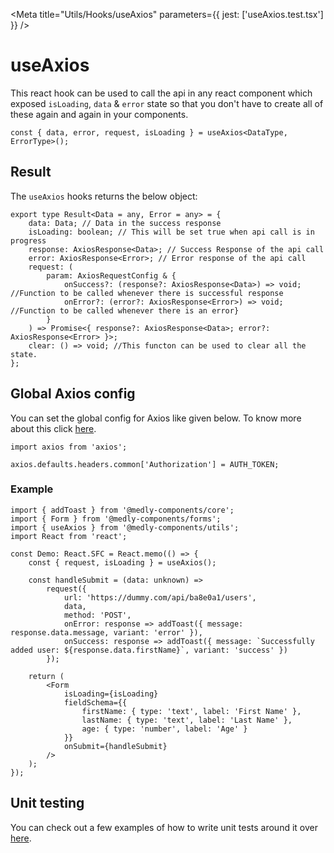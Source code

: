 
<Meta title="Utils/Hooks/useAxios" parameters={{ jest: ['useAxios.test.tsx'] }} />

# useAxios

This react hook can be used to call the api in any react component which exposed `isLoading`, `data` & `error` state so that you don't have to create all of these again and again in your components.

```tsx
const { data, error, request, isLoading } = useAxios<DataType, ErrorType>();
```

## Result

The `useAxios` hooks returns the below object:

```tsx
export type Result<Data = any, Error = any> = {
    data: Data; // Data in the success response
    isLoading: boolean; // This will be set true when api call is in progress
    response: AxiosResponse<Data>; // Success Response of the api call
    error: AxiosResponse<Error>; // Error response of the api call
    request: (
        param: AxiosRequestConfig & {
            onSuccess?: (response?: AxiosResponse<Data>) => void; //Function to be called whenever there is successful response
            onError?: (error?: AxiosResponse<Error>) => void; //Function to be called whenever there is an error}
        }
    ) => Promise<{ response?: AxiosResponse<Data>; error?: AxiosResponse<Error> }>;
    clear: () => void; //This functon can be used to clear all the state.
};
```

## Global Axios config

You can set the global config for Axios like given below. To know more about this click [here](https://github.com/axios/axios#global-axios-defaults).

```tsx
import axios from 'axios';

axios.defaults.headers.common['Authorization'] = AUTH_TOKEN;
```

### Example

```tsx
import { addToast } from '@medly-components/core';
import { Form } from '@medly-components/forms';
import { useAxios } from '@medly-components/utils';
import React from 'react';

const Demo: React.SFC = React.memo(() => {
    const { request, isLoading } = useAxios();

    const handleSubmit = (data: unknown) =>
        request({
            url: 'https://dummy.com/api/ba8e0a1/users',
            data,
            method: 'POST',
            onError: response => addToast({ message: response.data.message, variant: 'error' }),
            onSuccess: response => addToast({ message: `Successfully added user: ${response.data.firstName}`, variant: 'success' })
        });

    return (
        <Form
            isLoading={isLoading}
            fieldSchema={{
                firstName: { type: 'text', label: 'First Name' },
                lastName: { type: 'text', label: 'Last Name' },
                age: { type: 'number', label: 'Age' }
            }}
            onSubmit={handleSubmit}
        />
    );
});
```

## Unit testing

You can check out a few examples of how to write unit tests around it over [here](https://github.com/medly/medly-components/blob/master/packages/utils/src/hooks/useAxios/useAxios.test.tsx).

